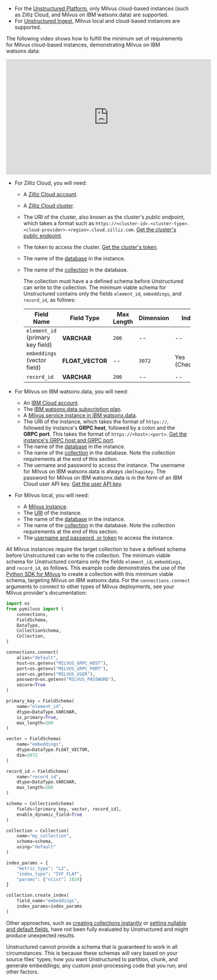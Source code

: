 - For the [Unstructured Platform](/platform/overview), only Milvus cloud-based instances (such as Zilliz Cloud, and Milvus on IBM watsonx.data) are supported.
- For [Unstructured Ingest](/ingestion/overview), Milvus local and cloud-based instances are supported.

The following video shows how to fulfill the minimum set of requirements for Milvus cloud-based instances, demonstrating Milvus on IBM watsonx.data:

<iframe
width="560"
height="315"
src="https://www.youtube.com/embed/tl9eV-_nAHI"
title="YouTube video player"
frameborder="0"
allow="accelerometer; autoplay; clipboard-write; encrypted-media; gyroscope; picture-in-picture"
allowfullscreen
></iframe>

- For Zilliz Cloud, you will need:

  - A [Zilliz Cloud account](https://cloud.zilliz.com/signup).
  - A [Zilliz Cloud cluster](https://docs.zilliz.com/docs/create-cluster).
  - The URI of the cluster, also known as the cluster's _public endpoint_, which takes a format such as 
    `https://<cluster-id>.<cluster-type>.<cloud-provider>-<region>.cloud.zilliz.com`. 
    [Get the cluster's public endpoint](https://docs.zilliz.com/docs/manage-cluster#connect-to-cluster).
  - The token to access the cluster. [Get the cluster's token](https://docs.zilliz.com/docs/manage-cluster#connect-to-cluster).
  - The name of the [database](https://docs.zilliz.com/docs/database#create-database) in the instance.
  - The name of the [collection](https://docs.zilliz.com/docs/manage-collections-console#create-collection) in the database.

    The collection must have a a defined schema before Unstructured can write to the collection. The minimum viable 
    schema for Unstructured contains only the fields `element_id`, `embeddings`, and `record_id`, as follows:

    | Field Name | Field Type | Max Length | Dimension | Index | Metric Type |
    |---|---|---|---|---|--|
    | `element_id` (primary key field) | **VARCHAR** | `200` | -- | -- | -- |
    | `embeddings` (vector field) | **FLOAT_VECTOR** | -- | `3072` | Yes (Checked) | **Cosine** |
    | `record_id` | **VARCHAR** | `200` | -- | -- | -- |

- For Milvus on IBM watsonx.data, you will need:

  - An [IBM Cloud account](https://cloud.ibm.com/registration).
  - The [IBM watsonx.data subscription plan](https://cloud.ibm.com/docs/watsonxdata?topic=watsonxdata-getting-started).
  - A [Milvus service instance in IBM watsonx.data](https://cloud.ibm.com/docs/watsonxdata?topic=watsonxdata-adding-milvus-service).
  - The URI of the instance, which takes the format of `https://`, followed by instance's **GRPC host**, followed by a colon and the **GRPC port**. 
    This takes the format of `https://<host>:<port>`. 
    [Get the instance's GRPC host and GRPC port](https://cloud.ibm.com/docs/watsonxdata?topic=watsonxdata-conn-to-milvus).
  - The name of the [database](https://milvus.io/docs/manage_databases.md) in the instance.
  - The name of the [collection](https://milvus.io/docs/manage-collections.md) in the database. Note the collection requirements at the end of this section.
  - The uername and password to access the instance. 
    The username for Milvus on IBM watsonx.data is always `ibmlhapikey`. 
    The password for Milvus on IBM watsonx.data is in the form of an IBM Cloud user API key. 
    [Get the user API key](https://cloud.ibm.com/docs/account?topic=account-userapikey&interface=ui).

- For Milvus local, you will need:

  - A [Milvus instance](https://milvus.io/docs/install-overview.md).
  - The [URI](https://milvus.io/api-reference/pymilvus/v2.4.x/MilvusClient/Client/MilvusClient.md) of the instance.
  - The name of the [database](https://milvus.io/docs/manage_databases.md) in the instance.
  - The name of the [collection](https://milvus.io/docs/manage-collections.md) in the database. 
    Note the collection requirements at the end of this section.
  - The [username and password, or token](https://milvus.io/docs/authenticate.md) to access the instance.

All Milvus instances require the target collection to have a defined schema before Unstructured can write to the collection. The minimum viable 
schema for Unstructured contains only the fields `element_id`, `embeddings`, and `record_id`, as follows. This example code demonstrates the use of the 
[Python SDK for Milvus](https://pypi.org/project/pymilvus/) to create a collection with this minimum viable schema, 
targeting Milvus on IBM watsonx.data. For the `connections.connect` arguments to connect to other types of Milvus deployments, see your Milvus provider's documentation:

```python Python
import os
from pymilvus import (
    connections,
    FieldSchema,
    DataType,
    CollectionSchema,
    Collection,
)

connections.connect(
    alias="default",
    host=os.getenv("MILVUS_GRPC_HOST"),
    port=os.getenv("MILVUS_GRPC_PORT"),
    user=os.getenv("MILVUS_USER"),
    password=os.getenv("MILVUS_PASSWORD"),
    secure=True
)

primary_key = FieldSchema(
    name="element_id",
    dtype=DataType.VARCHAR,
    is_primary=True,
    max_length=200
)

vector = FieldSchema(
    name="embeddings",
    dtype=DataType.FLOAT_VECTOR,
    dim=3072
)

record_id = FieldSchema(
    name="record_id",
    dtype=DataType.VARCHAR,
    max_length=200
)

schema = CollectionSchema(
    fields=[primary_key, vector, record_id],
    enable_dynamic_field=True
)

collection = Collection(
    name="my_collection",
    schema=schema,
    using="default"
)

index_params = {
    "metric_type": "L2",
    "index_type": "IVF_FLAT",
    "params": {"nlist": 1024}
}

collection.create_index(
    field_name="embeddings",
    index_params=index_params
)
```

Other approaches, such as [creating collections instantly](https://milvus.io/docs/create-collection-instantly.md) or 
[setting nullable and default fields](https://milvus.io/docs/nullable-and-default.md), have not 
been fully evaluated by Unstructured and might produce unexpected results.

Unstructured cannot provide a schema that is guaranteed to work in all 
circumstances. This is because these schemas will vary based on your source files' types; how you 
want Unstructured to partition, chunk, and generate embeddings; any custom post-processing code that you run; and other factors.

